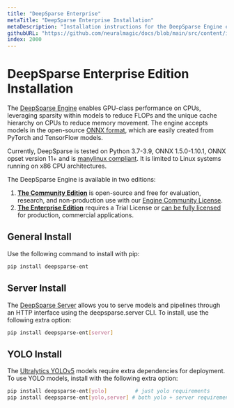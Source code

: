 ```yaml
---
title: "DeepSparse Enterprise"
metaTitle: "DeepSparse Enterprise Installation"
metaDescription: "Installation instructions for the DeepSparse Engine enabling performant neural network deployments"
githubURL: "https://github.com/neuralmagic/docs/blob/main/src/content/install/deepsparse.mdx"
index: 2000
---
```


# DeepSparse Enterprise Edition Installation

The [DeepSparse Engine](/products/deepsparse-ent) enables GPU-class performance on CPUs, leveraging sparsity within models to reduce FLOPs and the unique cache hierarchy on CPUs to reduce memory movement.
The engine accepts models in the open-source [ONNX format](https://onnx.ai/), which are easily created from PyTorch and TensorFlow models.

Currently, DeepSparse is tested on Python 3.7-3.9, ONNX 1.5.0-1.10.1, ONNX opset version 11+ and is [manylinux compliant](https://peps.python.org/pep-0513/).
It is limited to Linux systems running on x86 CPU architectures.

The DeepSparse Engine is available in two editions:
1. [**The Community Edition**](/products/deepsparse) is open-source and free for evaluation, research, and non-production use with our [Engine Community License](https://neuralmagic.com/legal/engine-license-agreement/).
2. [**The Enterprise Edition**](/products/deepsparse-ent) requires a Trial License or [can be fully licensed](https://neuralmagic.com/legal/master-software-license-and-service-agreement/) for production, commercial applications.

## General Install

Use the following command to install with pip:

```bash
pip install deepsparse-ent
```

## Server Install

The [DeepSparse Server](/use-cases/deploying-deepsparse/deepsparse-server) allows you to serve models and pipelines through an HTTP interface using the deepsparse.server CLI.
To install, use the following extra option:

```bash
pip install deepsparse-ent[server]
```

## YOLO Install

The [Ultralytics YOLOv5](/use-cases/object-detection/deploying) models require extra dependencies for deployment.
To use YOLO models, install with the following extra option:

```bash
pip install deepsparse-ent[yolo]         # just yolo requirements
pip install deepsparse-ent[yolo,server] # both yolo + server requirements
```
